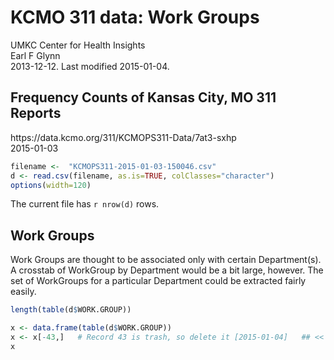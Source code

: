 # KCMO 311 data:  Work Groups
UMKC Center for Health Insights  
Earl F Glynn  
2013-12-12.  Last modified 2015-01-04.  

## Frequency Counts of Kansas City, MO 311 Reports
https://data.kcmo.org/311/KCMOPS311-Data/7at3-sxhp  
2015-01-03  

```r
filename <-  "KCMOPS311-2015-01-03-150046.csv"
d <- read.csv(filename, as.is=TRUE, colClasses="character")
options(width=120)
```
The current file has `r nrow(d)` rows.

## Work Groups

Work Groups are thought to be associated only with certain Department(s).  A crosstab of WorkGroup by Department would be a bit large, however.  The set of WorkGroups for a particular Department could be extracted fairly easily.
```r
length(table(d$WORK.GROUP))

x <- data.frame(table(d$WORK.GROUP))
x <- x[-43,]   # Record 43 is trash, so delete it [2015-01-04]   ## << check this next time
x
```